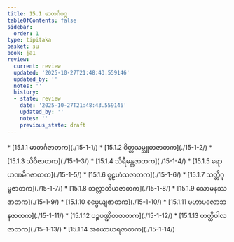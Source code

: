 ```yaml
---
title: 15.1 မာတင်္ဂဝဂ္ဂ
tableOfContents: false
sidebar:
  order: 1
type: tipitaka
basket: su
book: ja1
review:
  current: review
  updated: '2025-10-27T21:48:43.559146'
  updated_by: ''
  notes: ''
  history:
  - state: review
    date: '2025-10-27T21:48:43.559146'
    updated_by: ''
    notes: ''
    previous_state: draft
---
```



<ReviewStatus review={frontmatter.review} showDetails={true} />

<HypothesisAnnotation frontmatter={frontmatter} />

<DynamicBreadcrumb />



<TableOfContents book="ja1" section="15.1">
* [15.1.1 မာတင်္ဂဇာတက](./15-1-1/)
* [15.1.2 စိတ္တသမ္ဘူတဇာတက](./15-1-2/)
* [15.1.3 သိဝိဇာတက](./15-1-3/)
* [15.1.4 သိရီမန္တဇာတက](./15-1-4/)
* [15.1.5 ရောဟဏမိဂဇာတက](./15-1-5/)
* [15.1.6 စူဠဟံသဇာတက](./15-1-6/)
* [15.1.7 သတ္တိဂုမ္ဗဇာတက](./15-1-7/)
* [15.1.8 ဘလ္လာတိယဇာတက](./15-1-8/)
* [15.1.9 သောမနဿဇာတက](./15-1-9/)
* [15.1.10 စမ္ပေယျဇာတက](./15-1-10/)
* [15.1.11 မဟာပလောဘနဇာတက](./15-1-11/)
* [15.1.12 ပဉ္စပဏ္ဍိတဇာတက](./15-1-12/)
* [15.1.13 ဟတ္ထိပါလဇာတက](./15-1-13/)
* [15.1.14 အယောဃရဇာတက](./15-1-14/)
</TableOfContents>